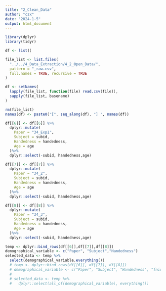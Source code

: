 ```yaml
---
title: "2_Clean_Data"
author: "czx"
date: "2024-1-5"
output: html_document
---
```


```r
library(dplyr)
library(tidyr)
```

```r
df <- list()
```

```r
file_list <- list.files(
  "../../4_Data_Extraction/4_2_Open_Data/", 
  pattern = "_raw.csv", 
  full.names = TRUE, recursive = TRUE
)

df <- setNames(
  lapply(file_list, function(file) read.csv(file)),
  sapply(file_list, basename)
)

rm(file_list)
names(df) <- paste0("[", seq_along(df), "] ", names(df))
```

```r
df[[6]] <- df[[6]] %>%
  dplyr::mutate(
    Paper = "34_Exp1",
    Subject = subid,
    Handedness = handedness,
    Age = age
  )%>%
  dplyr::select(-subid, handedness,age)
```

```r
df[[7]] <- df[[7]] %>%
  dplyr::mutate(
    Paper = "34_2",
    Subject = subid,
    Handedness = handedness,
    Age = age
  )%>%
  dplyr::select(-subid, handedness,age)
```

```r
df[[8]] <- df[[8]] %>%
  dplyr::mutate(
    Paper = "34_3",
    Subject = subid,
    Handedness = handedness,
    Age = age
  )%>%
  dplyr::select(-subid, handedness,age)
```

```r
temp <- dplyr::bind_rows(df[[6]],df[[7]],df[[8]])
demographical_variable <- c("Paper", "Subject","Handedness")
selected_data <- temp %>%
  select(demographical_variable,everything())
  # temp <- dplyr::bind_rows(df[[6]], df[[7]], df[[8]])
  # demographical_variable <- c("Paper", "Subject", "Handedness", "fnir", "fnirscap", "eegsameday", "neurologicalcondition", "headinjury", "unconscious", "elecchemtherapy", "medication", "glassneed", "glasswith", "eatlast", "completededucation", "firstlanguage", "countryself", "countryparents")
  # 
  # selected_data <- temp %>%
  #   dplyr::select(all_of(demographical_variable), everything())
```

```r

```

